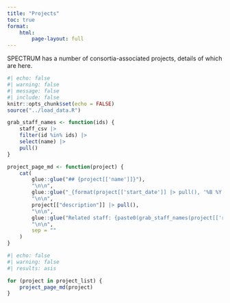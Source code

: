 ```yaml
---
title: "Projects"
toc: true
format:
    html:
        page-layout: full
---
```


SPECTRUM has a number of consortia-associated projects, details of which are here.

```r
#| echo: false
#| warning: false
#| message: false
#| include: false
knitr::opts_chunk$set(echo = FALSE)
source("../load_data.R")

grab_staff_names <- function(ids) {
    staff_csv |>
    filter(id %in% ids) |>
    select(name) |>
    pull()
}

project_page_md <- function(project) {
    cat(
        glue::glue("## {project[['name']]}"),
        "\n\n",
        glue::glue("_{format(project[['start_date']] |> pull(), '%B %Y')}-{format(project[['end_date']] |> pull(), '%B %Y')}_"),
        "\n\n",
        project[["description"]] |> pull(),
        "\n\n",
        glue::glue("Related staff: {paste0(grab_staff_names(project[['related_staff']]), collapse=', ')}"),
        "\n\n",
        sep = ""
    )
}
```

```r
#| echo: false
#| warning: false
#| results: asis

for (project in project_list) {
    project_page_md(project)
}
```